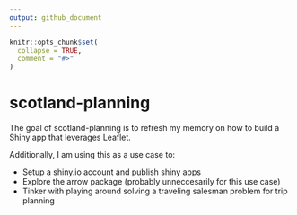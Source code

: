 ```yaml
---
output: github_document
---
```


<!-- README.md is generated from README.Rmd. Please edit that file -->

```r
knitr::opts_chunk$set(
  collapse = TRUE,
  comment = "#>"
)
```

# scotland-planning

<!-- badges: start -->
<!-- badges: end -->

The goal of scotland-planning is to refresh my memory on how to build a Shiny app that leverages Leaflet.

Additionally, I am using this as a use case to:

* Setup a shiny.io account and publish shiny apps
* Explore the arrow package (probably unneccesarily for this use case)
* Tinker with playing around solving a traveling salesman problem for trip planning
